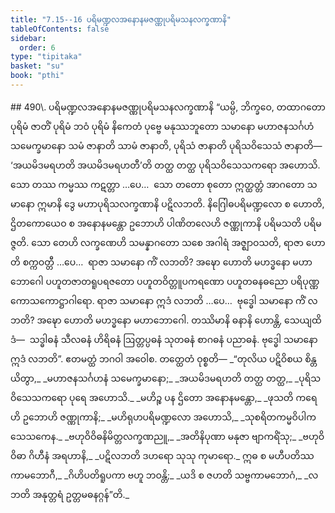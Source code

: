 ```yaml
---
title: "7.15--16 ပရိမဏ္ဍလအနောနမဇဏ္ဏုပရိမသနလက္ခဏာနိ"
tableOfContents: false
sidebar:
  order: 6
type: "tipitaka"
basket: "su"
book: "pthi"
---
```



<DynamicBreadcrumb />

<Paragraph type="center" book="pthi">
## 490\. ပရိမဏ္ဍလအနောနမဇဏ္ဏုပရိမသနလက္ခဏာနိ
</Paragraph>

<Division number="222" book="pthi">

<Paragraph number="491" book="pthi">
“ယမ္ပိ, ဘိက္ခဝေ, တထာဂတော ပုရိမံ ဇာတိံ ပုရိမံ ဘဝံ ပုရိမံ နိကေတံ ပုဗ္ဗေ မနုဿဘူတော သမာနော မဟာဇနသင်္ဂဟံ သမေက္ခမာနော သမံ ဇာနာတိ သာမံ ဇာနာတိ, ပုရိသံ ဇာနာတိ ပုရိသဝိသေသံ ဇာနာတိ—  ‘အယမိဒမရဟတိ အယမိဒမရဟတီ’တိ တတ္ထ တတ္ထ ပုရိသဝိသေသကရော အဟောသိ. သော တဿ ကမ္မဿ ကဋတ္တာ …ပေ…  သော တတော စုတော ဣတ္ထတ္တံ အာဂတော သမာနော ဣမာနိ ဒွေ မဟာပုရိသလက္ခဏာနိ ပဋိလဘတိ. နိဂြေါဓပရိမဏ္ဍလော စ ဟောတိ, ဌိတကောယေဝ စ အနောနမန္တော ဥဘောဟိ ပါဏိတလေဟိ ဇဏ္ဏုကာနိ ပရိမသတိ ပရိမဇ္ဇတိ.
</Paragraph>

<Paragraph number="492" book="pthi">
သော တေဟိ လက္ခဏေဟိ သမန္နာဂတော သစေ အဂါရံ အဇ္ဈာဝသတိ, ရာဇာ ဟောတိ စက္ကဝတ္တီ …ပေ…  ရာဇာ သမာနော ကိံ လဘတိ? အဍ္ဎော ဟောတိ မဟဒ္ဓနော မဟာဘောဂေါ ပဟူတဇာတရူပရဇတော ပဟူတဝိတ္တူပကရဏော ပဟူတဓနဓညော ပရိပုဏ္ဏကောသကောဋ္ဌာဂါရော. ရာဇာ သမာနော ဣဒံ လဘတိ …ပေ…  ဗုဒ္ဓေါ သမာနော ကိံ လဘတိ? အဍ္ဎော ဟောတိ မဟဒ္ဓနော မဟာဘောဂေါ. တဿိမာနိ ဓနာနိ ဟောန္တိ, သေယျထိဒံ—  သဒ္ဓါဓနံ သီလဓနံ ဟိရိဓနံ ဩတ္တပ္ပဓနံ သုတဓနံ စာဂဓနံ ပညာဓနံ. ဗုဒ္ဓေါ သမာနော ဣဒံ လဘတိ”. ဧတမတ္ထံ ဘဂဝါ အဝေါစ.
</Paragraph>

</Division>
<Division number="223" book="pthi">

<Paragraph number="493" book="pthi">
တတ္ထေတံ ဝုစ္စတိ—
</Paragraph>

<Paragraph number="494" type="verses" book="pthi">
_“တုလိယ ပဋိဝိစယ စိန္တယိတွာ,_  
_မဟာဇနသင်္ဂဟနံ သမေက္ခမာနော;_  
_အယမိဒမရဟတိ တတ္ထ တတ္ထ,_  
_ပုရိသဝိသေသကရော ပုရေ အဟောသိ._  

</Paragraph>

<Paragraph number="495" type="verses" book="pthi">
_မဟိဉ္စ ပန ဌိတော အနောနမန္တော,_  
_ဖုသတိ ကရေဟိ ဥဘောဟိ ဇဏ္ဏုကာနိ;_  
_မဟိရုဟပရိမဏ္ဍလော အဟောသိ,_  
_သုစရိတကမ္မဝိပါကသေသကေန._  

</Paragraph>

<Paragraph number="496" type="verses" book="pthi">
_ဗဟုဝိဝိဓနိမိတ္တလက္ခဏညူ,_  
_အတိနိပုဏာ မနုဇာ ဗျာကရိံသု;_  
_ဗဟုဝိဝိဓာ ဂိဟီနံ အရဟာနိ,_  
_ပဋိလဘတိ ဒဟရော သုသု ကုမာရော._  

</Paragraph>

<Paragraph number="497" type="verses" book="pthi">
ဣဓ စ မဟီပတိဿ ကာမဘောဂီ,_  
_ဂိဟိပတိရူပကာ ဗဟူ ဘဝန္တိ;_  
_ယဒိ စ ဇဟတိ သဗ္ဗကာမဘောဂံ,_  
_လဘတိ အနုတ္တရံ ဥတ္တမဓနဂ္ဂန်”တိ._
</Paragraph>
</Division>